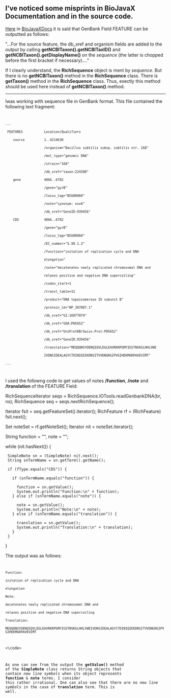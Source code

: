 == I've noticed some misprints in BioJavaX Documentation and in the source code. ==

[[BioJava:BioJavaXDocs#Writing_2|Here]] in [[BioJava:BioJavaXDocs|BioJavaXDocs]] it is said that GenBank Field FEATURE can be outputted as follows:

"...For the source feature, the db_xref and organism fields are added to the output by calling '''getNCBITaxon().getNCBITaxID()''' and '''getNCBITaxon().getDisplayName()''' on the ''sequence'' (the latter is chopped before the first bracket if necessary)...."

If I clearly understand, the '''RichSequence''' object is ment by ''sequence''. But there is no '''getNCBITaxon()''' method in the '''RichSequence''' class. There is '''getTaxon()''' method in the '''RichSequence''' class. Thus, exectly this method should be used here instead of '''getNCBITaxon()''' method.

----
Iwas working with sequence file in GenBank format. This file contained the following text fragment:

<code>
 ...
  FEATURES           Location/Qualifiers
     source          1..4214630
                     /organism="Bacillus subtilis subsp. subtilis str. 168"
                     /mol_type="genomic DNA"
                     /strain="168"
                     /db_xref="taxon:224308"
     gene            4866..6782
                     /gene="gyrB"
                     /locus_tag="BSU00060"
                     /note="synonym: novA"
                     /db_xref="GeneID:939456"
     CDS             4866..6782
                     /gene="gyrB"
                     /locus_tag="BSU00060"
                     /EC_number="5.99.1.3"
                     /function="initation of replication cycle and DNA
                     elongation"
                     /note="decatenates newly replicated chromosomal DNA and
                     relaxes positive and negative DNA supercoiling"
                     /codon_start=1
                     /transl_table=11
                     /product="DNA topoisomerase IV subunit B"
                     /protein_id="NP_387887.1"
                     /db_xref="GI:16077074"
                     /db_xref="GOA:P05652"
                     /db_xref="UniProtKB/Swiss-Prot:P05652"
                     /db_xref="GeneID:939456"
                     /translation="MEQQQNSYDENQIQVLEGLEAVRKRPGMYIGSTNSKGLHHLVWE
                     IVDNSIDEALAGYCTDINIQIEKDNSITVVDNGRGIPVGIHEKMGRPAVEVIMT"
 ...
</code>

I used the followng code to get values of notes '''/function''', '''/note''' and '''/translation''' of the FEATURE Field:

<java>

RichSequenceIterator seqs = RichSequence.IOTools.readGenbankDNA(br, ns);
RichSequence seq = seqs.nextRichSequence();

Iterator fsit = seq.getFeatureSet().iterator();
RichFeature rf = (RichFeature) fsit.next();

Set noteSet = rf.getNoteSet();
Iterator nit = noteSet.iterator();

String function = "", note = "";

while (nit.hasNext()) {

  SimpleNote sn = (SimpleNote) nit.next();
  String snTermName = sn.getTerm().getName(); 

  if (fType.equals("CDS")) {

    if (snTermName.equals("function")) {

      function = sn.getValue();
      System.out.println("Function:\n" + function);
    } else if (snTermName.equals("note")) {

      note = sn.getValue();
      System.out.println("Note:\n" + note);
    } else if (snTermName.equals("translation")) {

      translation = sn.getValue();
      System.out.println("Translation:\n" + translation);
    }
  }
}
</java>

The output was as follows:

<code>
 Function:
 initation of replication cycle and DNA
 elongation
 Note:
 decatenates newly replicated chromosomal DNA and
 relaxes positive and negative DNA supercoiling
 Translation:
 MEQQQNSYDENQIQVLEGLEAVRKRPGMYIGSTNSKGLHHLVWEIVDNSIDEALAGYCTDINIQIEKDNSITVVDNGRGIPVGIHEKMGRPAVEVIMT               
<\code>

As one can see from the output the '''getValue()''' method of the '''SimpleNote''' class returns String objects that contain ''new line symbols'' when its object represents '''function''' & '''note''' terms. 
I consider this rather irrational. One can also see that there are no ''new line symbols'' in the case of '''translation''' term. This is well.